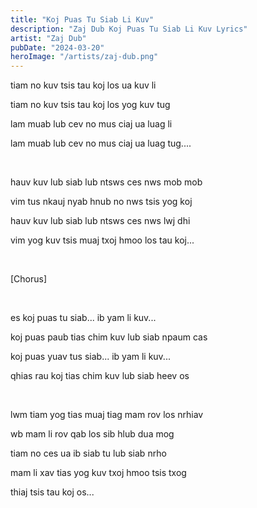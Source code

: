 ```yaml
---
title: "Koj Puas Tu Siab Li Kuv"
description: "Zaj Dub Koj Puas Tu Siab Li Kuv Lyrics"
artist: "Zaj Dub"
pubDate: "2024-03-20"
heroImage: "/artists/zaj-dub.png"
---
```


tiam no kuv tsis tau koj los ua kuv li

tiam no kuv tsis tau koj los yog kuv tug

lam muab lub cev no mus ciaj ua luag li

lam muab lub cev no mus ciaj ua luag tug....

<br />

hauv kuv lub siab lub ntsws ces nws mob mob

vim tus nkauj nyab hnub no nws tsis yog koj

hauv kuv lub siab lub ntsws ces nws lwj dhi

vim yog kuv tsis muaj txoj hmoo los tau koj...

<br />

[Chorus]

<br />

es koj puas tu siab... ib yam li kuv...

koj puas paub tias chim kuv lub siab npaum cas

koj puas yuav tus siab... ib yam li kuv...

qhias rau koj tias chim kuv lub siab heev os

<br />

lwm tiam yog tias muaj tiag mam rov los nrhiav

wb mam li rov qab los sib hlub dua mog

tiam no ces ua ib siab tu lub siab nrho

mam li xav tias yog kuv txoj hmoo tsis txog

thiaj tsis tau koj os...

